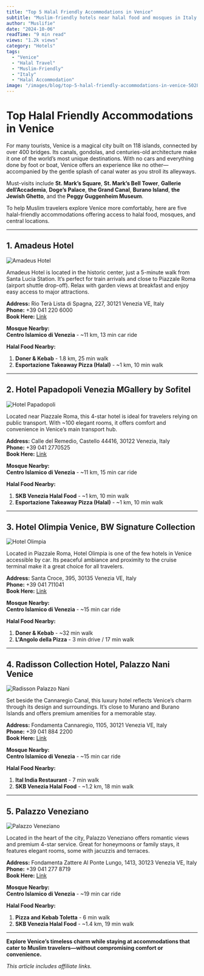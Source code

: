 ```yaml
---
title: "Top 5 Halal Friendly Accommodations in Venice"
subtitle: "Muslim-friendly hotels near halal food and mosques in Italy’s floating city"
author: "Muslifie"
date: "2024-10-06"
readTime: "9 min read"
views: "1.2k views"
category: "Hotels"
tags:
  - "Venice"
  - "Halal Travel"
  - "Muslim-Friendly"
  - "Italy"
  - "Halal Accommodation"
image: "/images/blog/top-5-halal-friendly-accommodations-in-venice-502824.webp"
---
```


# Top Halal Friendly Accommodations in Venice

For many tourists, Venice is a magical city built on 118 islands, connected by over 400 bridges. Its canals, gondolas, and centuries-old architecture make it one of the world’s most unique destinations. With no cars and everything done by foot or boat, Venice offers an experience like no other—accompanied by the gentle splash of canal water as you stroll its alleyways.

Must-visits include **St. Mark’s Square**, **St. Mark’s Bell Tower**, **Gallerie dell’Accademia**, **Doge’s Palace**, **the Grand Canal**, **Burano Island**, **the Jewish Ghetto**, and the **Peggy Guggenheim Museum**.

To help Muslim travelers explore Venice more comfortably, here are five halal-friendly accommodations offering access to halal food, mosques, and central locations.

---

## 1. Amadeus Hotel

![Amadeus Hotel](/images/blog/62704_15081717300034443623_600x600.webp)

Amadeus Hotel is located in the historic center, just a 5-minute walk from Santa Lucia Station. It’s perfect for train arrivals and close to Piazzale Roma (airport shuttle drop-off). Relax with garden views at breakfast and enjoy easy access to major attractions.

**Address:** Rio Terà Lista di Spagna, 227, 30121 Venezia VE, Italy  
**Phone:** +39 041 220 6000  
**Book Here:** [Link](https://agoda.tp.st/YwViYwbI)

**Mosque Nearby:**  
**Centro Islamico di Venezia** - ~11 km, 13 min car ride

**Halal Food Nearby:**

1. **Doner & Kebab** - 1.8 km, 25 min walk
2. **Esportazione Takeaway Pizza (Halal)** - ~1 km, 10 min walk

---

## 2. Hotel Papadopoli Venezia MGallery by Sofitel

![Hotel Papadopoli](/images/blog/e8d752ca6fd1578a7b3cc8a5c5f70e34_600x600.webp)

Located near Piazzale Roma, this 4-star hotel is ideal for travelers relying on public transport. With ~100 elegant rooms, it offers comfort and convenience in Venice’s main transport hub.

**Address:** Calle del Remedio, Castello 44416, 30122 Venezia, Italy  
**Phone:** +39 041 2770525  
**Book Here:** [Link](https://agoda.tp.st/YHG3HEO3)

**Mosque Nearby:**  
**Centro Islamico di Venezia** - ~11 km, 15 min car ride

**Halal Food Nearby:**

1. **SKB Venezia Halal Food** - ~1 km, 10 min walk
2. **Esportazione Takeaway Pizza (Halal)** - ~1 km, 10 min walk

---

## 3. Hotel Olimpia Venice, BW Signature Collection

![Hotel Olimpia](/images/blog/125491_17010904390050199543_600x600.webp)

Located in Piazzale Roma, Hotel Olimpia is one of the few hotels in Venice accessible by car. Its peaceful ambiance and proximity to the cruise terminal make it a great choice for all travelers.

**Address:** Santa Croce, 395, 30135 Venezia VE, Italy  
**Phone:** +39 041 711041  
**Book Here:** [Link](https://agoda.tp.st/GiWzFtif)

**Mosque Nearby:**  
**Centro Islamico di Venezia** - ~15 min car ride

**Halal Food Nearby:**

1. **Doner & Kebab** - ~32 min walk
2. **L'Angolo della Pizza** - 3 min drive / 17 min walk

---

## 4. Radisson Collection Hotel, Palazzo Nani Venice

![Radisson Palazzo Nani](/images/blog/ef64c84a9b5f0cc04b47590148c35cec_600x600.webp)

Set beside the Cannaregio Canal, this luxury hotel reflects Venice’s charm through its design and surroundings. It’s close to Murano and Burano Islands and offers premium amenities for a memorable stay.

**Address:** Fondamenta Cannaregio, 1105, 30121 Venezia VE, Italy  
**Phone:** +39 041 884 2200  
**Book Here:** [Link](https://agoda.tp.st/4LxzGbXT)

**Mosque Nearby:**  
**Centro Islamico di Venezia** - ~15 min car ride

**Halal Food Nearby:**

1. **Ital India Restaurant** - 7 min walk
2. **SKB Venezia Halal Food** - ~1.2 km, 18 min walk

---

## 5. Palazzo Veneziano

![Palazzo Veneziano](/images/blog/327027206_600x600.webp)

Located in the heart of the city, Palazzo Veneziano offers romantic views and premium 4-star service. Great for honeymoons or family stays, it features elegant rooms, some with jacuzzis and terraces.

**Address:** Fondamenta Zattere Al Ponte Lungo, 1413, 30123 Venezia VE, Italy  
**Phone:** +39 041 277 8719  
**Book Here:** [Link](https://agoda.tp.st/BwhQTDwV)

**Mosque Nearby:**  
**Centro Islamico di Venezia** - ~19 min car ride

**Halal Food Nearby:**

1. **Pizza and Kebab Toletta** - 6 min walk
2. **SKB Venezia Halal Food** - ~1.4 km, 19 min walk

---

**Explore Venice’s timeless charm while staying at accommodations that cater to Muslim travelers—without compromising comfort or convenience.**

_This article includes affiliate links._
